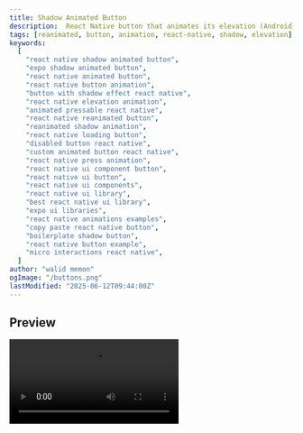 ```yaml
---
title: Shadow Animated Button
description:  React Native button that animates its elevation (Android) or shadow properties (iOS) on press for a lifting/pressing effect. Uses Reanimated.
tags: [reanimated, button, animation, react-native, shadow, elevation]
keywords:
  [
    "react native shadow animated button",
    "expo shadow animated button",
    "react native animated button",
    "react native button animation",
    "button with shadow effect react native",
    "react native elevation animation",
    "animated pressable react native",
    "react native reanimated button",
    "reanimated shadow animation",
    "react native loading button",
    "disabled button react native",
    "custom animated button react native",
    "react native press animation",
    "react native ui component button",
    "react native ui button",
    "react native ui components",
    "react native ui library",
    "best react native ui library",
    "expo ui libraries",
    "react native animations examples",
    "copy paste react native button",
    "boilerplate shadow button",
    "react native button example",
    "micro interactions react native",
  ]
author: "walid memon"
ogImage: "/buttons.png"
lastModified: "2025-06-12T09:44:00Z"
---
```


## Preview

<Video src="https://cdn.jsdelivr.net/gh/waleedcj/EziuiAssets/buttonsScreenmp4.mp4"  aria-label='Buttons' />

## Installation


  ```typescript:ShadowAnimatedButton.tsx
import { ReactElement } from "react";
import {
	ActivityIndicator,
	Platform,
	Pressable,
	StyleSheet,
	Text,
} from "react-native";
import Animated, {
	interpolate,
	ReduceMotion,
	useAnimatedStyle,
	useSharedValue,
	withTiming,
} from "react-native-reanimated";

export type AnimatedShadowButtonProps = {
	accessibilityHint?: string;
	accessibilityLabel?: string;
	elevation?: number;
	Icon?: ReactElement;
	isDisabled?: boolean;
	isLoading?: boolean;
	onPress: () => void;
	buttonColor: string;
	buttonShadowColor: string;
    textColor: string;
	title: string;
	reduceMotion?: "never" | "always" | "system";
}

const DURATION = 100;

export const ShadowAnimatedButton = ({
	accessibilityHint,
	accessibilityLabel,
	elevation = 16,
	Icon,
	isDisabled = false,
	isLoading = false,
	onPress,
	title,
	buttonColor,
	buttonShadowColor,
    textColor,
	reduceMotion = "system",
}: AnimatedShadowButtonProps) => {
	const transition = useSharedValue(0);
	const isActive = useSharedValue(false);

	const motion =
		reduceMotion === "never"
			? ReduceMotion.Never
			: reduceMotion === "always"
				? ReduceMotion.Always
				: ReduceMotion.System;

	const animatedStyle = useAnimatedStyle(() =>
		Platform.OS === "android"
			? {
					elevation: interpolate(transition.value, [0, 1], [elevation, 0]),
				}
			: {
					shadowOffset: {
						width: 0,
						height: interpolate(transition.value, [0, 1], [elevation / 2, 0]),
					},
					shadowRadius: interpolate(
						transition.value,
						[0, 1],
						[elevation / 1.5, 0]
					),
				}
	);

	return (
		<Pressable
			accessibilityHint={accessibilityHint}
			accessibilityLabel={accessibilityLabel}
			accessibilityRole="button"
			accessibilityState={{
				busy: isLoading,
				disabled: isDisabled || isLoading,
			}}
			disabled={isDisabled || isLoading}
			
			onPress={onPress}
			onPressIn={() => {
				isActive.value = true;
				transition.value = withTiming(1, { duration: DURATION, reduceMotion: motion, }, () => {
					if (!isActive.value) {
						transition.value = withTiming(0, {
							duration: DURATION,
							reduceMotion: motion,
						});
					}
				});
			}}
			onPressOut={() => {
				if (isActive.value && transition.value === 1) {
					transition.value = withTiming(0, {
						duration: DURATION,
						reduceMotion: motion,
					});
				}
				isActive.value = false;
			}}
		>
			<Animated.View
				style={[
					styles.container,
					animatedStyle,
					{
						opacity: isDisabled ? 0.5 : 1,
						backgroundColor: buttonColor,
						shadowColor: buttonShadowColor,
					},
				]}
			>
				{isLoading ? (
					<ActivityIndicator color={textColor} size={18} />
				) : (
					<>
						{Icon}
						<Text
							numberOfLines={1}
							style={[styles.title, { color: textColor }]}
						>
							{title}
						</Text>
					</>
				)}
			</Animated.View>
		</Pressable>
	);
};

const styles = StyleSheet.create({
	container: {
		alignItems: "center",
		borderRadius: 8,
		flexDirection: "row",
		gap: 8,
		height: 42,
		justifyContent: "center",
		paddingHorizontal: 12,
		paddingVertical: 8,
		shadowOpacity: 0.5,
	},
	title: {
		flexShrink: 1,
		fontSize: 18,
		fontWeight: "600",
	},
});
```

  

## Usage


  ```typescript:App.tsx
import React, { useState } from 'react';
import { View, StyleSheet, Alert } from 'react-native';
import { ShadowAnimatedButton } from "@/components/ui/Buttons/ShadowAnimatedButton";
import MaterialCommunityIcons from '@expo/vector-icons/MaterialCommunityIcons';

export default function App() {
  const [isLoading, setIsLoading] = useState(false);

  const handleLoadingPress = () => {
    setIsLoading(true);
    setTimeout(() => {
      setIsLoading(false);
    }, 2500); 
  };

  return (
		<ShadowAnimatedButton
			buttonColor={colors.AuxColorTwo}
			textColor={colors.Neutral0}
			buttonShadowColor={colors.AuxColorThree}
			onPress={() => {}}
			title="Shadow Action"
			reduceMotion="never"
			Icon={<MaterialCommunityIcons name="biohazard" size={18} color={colors.Neutral0} />}
		/>
	);
}
  ```

## Props
| Prop                 | Type                           | Default    | Required | Description                                          |
| -------------------- | ------------------------------ | ---------- | -------- | ---------------------------------------------------- |
| `title`              | `string`                       |            | Yes      | Text label displayed on the button.                  |
| `onPress`            | `() => void`                   |            | Yes      | Function called when the button is pressed.          |
| `Icon`               | `ReactElement`                 |            | No       | Optional icon element displayed left of the title.   |
| `isDisabled`         | `boolean`                      | `false`    | No       | Disables button interaction and styles it.           |
| `isLoading`          | `boolean`                      | `false`    | No       | Shows loading indicator instead of title/icon.       |
| `reduceMotion`       | `'never' \| 'always' \| 'system'` | `'system'` | No       | Controls if animation respects system motion settings. |
| `accessibilityHint`  | `string`                       |            | No       | Accessibility hint for screen readers.               |
| `accessibilityLabel` | `string`                       |            | No       | Main accessibility label for the button.             |
